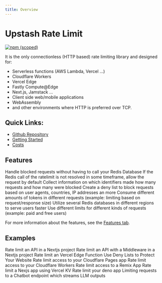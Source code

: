 ```yaml
---
title: Overview
---
```


# Upstash Rate Limit

[![npm (scoped)](https://img.shields.io/npm/v/@upstash/ratelimit)](https://www.npmjs.com/package/ratelimit)

It is the only connectionless (HTTP based) rate limiting library and designed
for:

- Serverless functions (AWS Lambda, Vercel ...)
- Cloudflare Workers
- Vercel Edge
- Fastly Compute@Edge
- Next.js, Jamstack ...
- Client side web/mobile applications
- WebAssembly
- and other environments where HTTP is preferred over TCP.

## Quick Links:

- [Github Repository](https://github.com/upstash/ratelimit)
- [Getting Started](https://upstash.com/docs/redis/sdks/ratelimit-ts/gettingstarted)
- [Costs](https://upstash.com/docs/redis/sdks/ratelimit-ts/costs)

## Features

<CardGroup cols={2}>
  <Card
    title="Caching"
    icon="shield-halved"
    href="https://upstash.com/docs/redis/sdks/ratelimit-ts/features#caching"
  >
    Handle blocked requests without having to call your Redis Database
  </Card>
  <Card
    title="Timeout"
    icon="stopwatch"
    href="https://upstash.com/docs/redis/sdks/ratelimit-ts/features#timeout"
  >
    If the Redis call of the ratelimit is not resolved in some timeframe, allow
    the request by default
  </Card>
  <Card
    title="Analytics & Dashboard"
    icon="magnifying-glass-chart"
    href="https://upstash.com/docs/redis/sdks/ratelimit-ts/features#analytics-and-dashboard"
  >
    Collect information on which identifiers made how many requests and how many
    were blocked
  </Card>
  <Card
    title="Traffic Protection"
    icon="lock"
    href="https://upstash.com/docs/redis/sdks/ratelimit-ts/traffic-protection"
  >
    Create a deny list to block requests based on user agents, countries, IP
    addresses an more
  </Card>
  <Card
    title="Custom Rates"
    icon="chart-simple"
    href="https://upstash.com/docs/redis/sdks/ratelimit-ts/features#custom-rates"
  >
    Consume different amounts of tokens in different requests (example: limiting
    based on request/response size)
  </Card>
  <Card
    title="Multi Region"
    icon="globe"
    href="https://upstash.com/docs/redis/sdks/ratelimit-ts/features#multi-region"
  >
    Utilize several Redis databases in different regions to serve users faster
  </Card>
  <Card
    title="Multiple Limits"
    icon="gears"
    href="https://upstash.com/docs/redis/sdks/ratelimit-ts/features#using-multiple-limits"
  >
    Use different limits for different kinds of requests (example: paid and free
    users)
  </Card>
</CardGroup>

For more information about the features, see the [Features tab](https://upstash.com/docs/redis/sdks/ratelimit-ts/features).

## Examples

<CardGroup cols={2}>
  <Card
    title="Nextjs"
    href="https://github.com/upstash/ratelimit/tree/main/examples/nextjs"
  >
    Rate limit an API in a Nextjs project
  </Card>
  <Card
    title="Nextjs with Middleware"
    href="https://github.com/upstash/ratelimit/tree/main/examples/nextjs-middleware"
  >
    Rate limit an API with a Middleware in a Nextjs project
  </Card>
  <Card
    title="Vercel Edge"
    href="https://github.com/upstash/ratelimit/tree/main/examples/vercel-edge"
  >
    Rate limit an Vercel Edge Function
  </Card>
  <Card
    title="Enabling Protection"
    href="https://github.com/upstash/ratelimit/tree/main/examples/enable-protection"
  >
    Use Deny Lists to Protect Your Website
  </Card>
  <Card
    title="Cloudflare Pages"
    href="https://github.com/upstash/ratelimit/tree/main/examples/cloudflare-pages"
  >
    Rate limit access to your Cloudflare Pages app
  </Card>
  <Card
    title="Cloudflare Workers"
    href="https://github.com/upstash/ratelimit/tree/main/examples/cloudflare-workers"
  >
    Rate limit access to your Cloudflare Workers
  </Card>
  <Card
    title="Remix"
    href="https://github.com/upstash/ratelimit/tree/main/examples/remix"
  >
    Rate limit access to a Remix App
  </Card>
  <Card
    title="Rate limit using Vercel KV"
    href="https://github.com/upstash/ratelimit/tree/main/examples/with-vercel-kv"
  >
    Rate limit a Nexjs app using Vercel KV
  </Card>
  <Card
    title="Deno App"
    href="https://github.com/upstash/ratelimit/tree/main/examples/deno"
  >
    Rate limit your deno app
  </Card>
  <Card
    title="Rate limit your Chatbot"
    href="https://upstash.com/blog/degree-guru#rate-limiting"
  >
    Limiting requests to a Chatbot endpoint which streams LLM outputs
  </Card>
</CardGroup>
